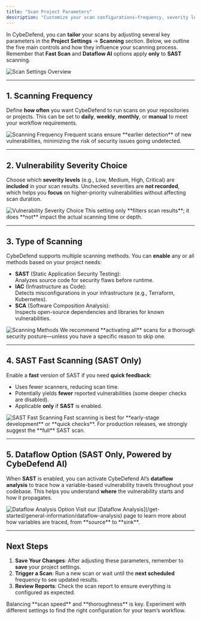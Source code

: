 ```yaml
---
title: "Scan Project Parameters"
description: "Customize your scan configurations—frequency, severity levels, scanning types, and more—to optimize vulnerability detection."
---
```


In CybeDefend, you can **tailor** your scans by adjusting several key parameters in the **Project Settings** → **Scanning** section. Below, we outline the five main controls and how they influence your scanning process. Remember that **Fast Scan** and **Dataflow AI** options apply **only** to **SAST** scanning.

<Frame>
  <img src="/images/get-started/general-information/scan-settings-overview.png" alt="Scan Settings Overview" style={{ borderRadius: '0.5rem' }} />
</Frame>

---

## 1. Scanning Frequency

Define **how often** you want CybeDefend to run scans on your repositories or projects. This can be set to **daily**, **weekly**, **monthly**, or **manual** to meet your workflow requirements.

<Frame>
  <img src="/images/get-started/general-information/frequency-scanning.png" alt="Scanning Frequency" style={{ borderRadius: '0.5rem' }} />
</Frame>

<Tip>
Frequent scans ensure **earlier detection** of new vulnerabilities, minimizing the risk of security issues going undetected.
</Tip>

---

## 2. Vulnerability Severity Choice

Choose which **severity levels** (e.g., Low, Medium, High, Critical) are **included** in your scan results. Unchecked severities are **not recorded**, which helps you **focus** on higher-priority vulnerabilities without affecting scan duration.

<Frame>
  <img src="/images/get-started/general-information/severity-choice.png" alt="Vulnerability Severity Choice" style={{ borderRadius: '0.5rem' }} />
</Frame>

<Note>
This setting only **filters scan results**; it does **not** impact the actual scanning time or depth.
</Note>

---

## 3. Type of Scanning

CybeDefend supports multiple scanning methods. You can **enable** any or all methods based on your project needs:

- **SAST** (Static Application Security Testing):  
  Analyzes source code for security flaws before runtime.
- **IAC** (Infrastructure as Code):  
  Detects misconfigurations in your infrastructure (e.g., Terraform, Kubernetes).
- **SCA** (Software Composition Analysis):  
  Inspects open-source dependencies and libraries for known vulnerabilities.

<Frame>
  <img src="/images/get-started/general-information/type-of-scanning.png" alt="Scanning Methods" style={{ borderRadius: '0.5rem' }} />
</Frame>

<Tip>
We recommend **activating all** scans for a thorough security posture—unless you have a specific reason to skip one.
</Tip>

---

## 4. SAST Fast Scanning (SAST Only)

Enable a **fast** version of SAST if you need **quick feedback**:

- Uses fewer scanners, reducing scan time.  
- Potentially yields **fewer** reported vulnerabilities (some deeper checks are disabled).  
- Applicable **only** if **SAST** is enabled.

<Frame>
  <img src="/images/get-started/general-information/fast-sast.png" alt="SAST Fast Scanning" style={{ borderRadius: '0.5rem' }} />
</Frame>

<Warning>
Fast scanning is best for **early-stage development** or **quick checks**. For production releases, we strongly suggest the **full** SAST scan.
</Warning>

---

## 5. Dataflow Option (SAST Only, Powered by CybeDefend AI)

When **SAST** is enabled, you can activate CybeDefend AI’s **dataflow analysis** to trace how a variable-based vulnerability travels throughout your codebase. This helps you understand **where** the vulnerability starts and how it propagates.

<Frame>
  <img src="/images/get-started/general-information/dataflow-option.png" alt="Dataflow Analysis Option" style={{ borderRadius: '0.5rem' }} />
</Frame>

<Tip>
Visit our [Dataflow Analysis](/get-started/general-information/dataflow-analysis) page to learn more about how variables are traced, from **source** to **sink**.
</Tip>

---

## Next Steps

1. **Save Your Changes**: After adjusting these parameters, remember to **save** your project settings.  
2. **Trigger a Scan**: Run a new scan or wait until the **next scheduled** frequency to see updated results.  
3. **Review Reports**: Check the scan report to ensure everything is configured as expected.

<Note>
Balancing **scan speed** and **thoroughness** is key. Experiment with different settings to find the right configuration for your team’s workflow.
</Note>
